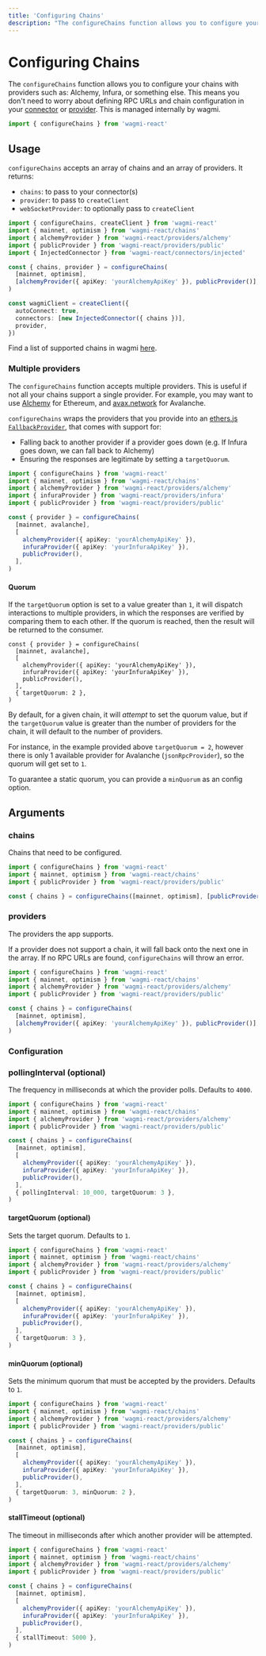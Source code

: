 ```yaml
---
title: 'Configuring Chains'
description: "The configureChains function allows you to configure your chains with providers such as: Alchemy, Infura, or something else. This means you don't need to worry about defining RPC URLs and chain configuration in your connector or provider. This is managed internally by wagmi."
---
```



# Configuring Chains

The `configureChains` function allows you to configure your chains with providers such as: Alchemy, Infura, or something else. This means you don't need to worry about defining RPC URLs and chain configuration in your [connector](/react/connectors/walletconnect#options) or [provider](/react/client#provider-optional). This is managed internally by wagmi.

```ts
import { configureChains } from 'wagmi-react'
```

## Usage

`configureChains` accepts an array of chains and an array of providers. It returns:

- `chains`: to pass to your connector(s)
- `provider`: to pass to `createClient`
- `webSocketProvider`: to optionally pass to `createClient`

```ts
import { configureChains, createClient } from 'wagmi-react'
import { mainnet, optimism } from 'wagmi-react/chains'
import { alchemyProvider } from 'wagmi-react/providers/alchemy'
import { publicProvider } from 'wagmi-react/providers/public'
import { InjectedConnector } from 'wagmi-react/connectors/injected'

const { chains, provider } = configureChains(
  [mainnet, optimism],
  [alchemyProvider({ apiKey: 'yourAlchemyApiKey' }), publicProvider()],
)

const wagmiClient = createClient({
  autoConnect: true,
  connectors: [new InjectedConnector({ chains })],
  provider,
})
```

Find a list of supported chains in wagmi [here](/core/chains).

### Multiple providers

The `configureChains` function accepts multiple providers. This is useful if not all your chains support a single provider. For example, you may want to use [Alchemy](https://alchemy.com) for Ethereum, and [avax.network](https://avax.network) for Avalanche.

`configureChains` wraps the providers that you provide into an [ethers.js `FallbackProvider`](https://docs.ethers.io/v5/api/providers/other/#FallbackProvider), that comes with support for:

- Falling back to another provider if a provider goes down (e.g. If Infura goes down, we can fall back to Alchemy)
- Ensuring the responses are legitimate by setting a `targetQuorum`.

```ts
import { configureChains } from 'wagmi-react'
import { mainnet, optimism } from 'wagmi-react/chains'
import { alchemyProvider } from 'wagmi-react/providers/alchemy'
import { infuraProvider } from 'wagmi-react/providers/infura'
import { publicProvider } from 'wagmi-react/providers/public'

const { provider } = configureChains(
  [mainnet, avalanche],
  [
    alchemyProvider({ apiKey: 'yourAlchemyApiKey' }),
    infuraProvider({ apiKey: 'yourInfuraApiKey' }),
    publicProvider(),
  ],
)
```

#### Quorum

If the `targetQuorum` option is set to a value greater than `1`, it will dispatch interactions to multiple providers, in which the responses are verified by comparing them to each other. If the quorum is reached, then the result will be returned to the consumer.

```tsx
const { provider } = configureChains(
  [mainnet, avalanche],
  [
    alchemyProvider({ apiKey: 'yourAlchemyApiKey' }),
    infuraProvider({ apiKey: 'yourInfuraApiKey' }),
    publicProvider(),
  ],
  { targetQuorum: 2 },
)
```

By default, for a given chain, it will _attempt_ to set the quorum value, but if the `targetQuorum` value is greater than the number of providers for the chain, it will default to the number of providers.

For instance, in the example provided above `targetQuorum = 2`, however there is only 1 available provider for Avalanche (`jsonRpcProvider`), so the quorum will get set to `1`.

To guarantee a static quorum, you can provide a `minQuorum` as an config option.

## Arguments

### chains

Chains that need to be configured.

```ts {5}
import { configureChains } from 'wagmi-react'
import { mainnet, optimism } from 'wagmi-react/chains'
import { publicProvider } from 'wagmi-react/providers/public'

const { chains } = configureChains([mainnet, optimism], [publicProvider()])
```

### providers

The providers the app supports.

If a provider does not support a chain, it will fall back onto the next one in the array. If no RPC URLs are found, `configureChains` will throw an error.

```ts {7}
import { configureChains } from 'wagmi-react'
import { mainnet, optimism } from 'wagmi-react/chains'
import { alchemyProvider } from 'wagmi-react/providers/alchemy'
import { publicProvider } from 'wagmi-react/providers/public'

const { chains } = configureChains(
  [mainnet, optimism],
  [alchemyProvider({ apiKey: 'yourAlchemyApiKey' }), publicProvider()],
)
```

### Configuration

### pollingInterval (optional)

The frequency in milliseconds at which the provider polls. Defaults to `4000`.

```ts {13}
import { configureChains } from 'wagmi-react'
import { mainnet, optimism } from 'wagmi-react/chains'
import { alchemyProvider } from 'wagmi-react/providers/alchemy'
import { publicProvider } from 'wagmi-react/providers/public'

const { chains } = configureChains(
  [mainnet, optimism],
  [
    alchemyProvider({ apiKey: 'yourAlchemyApiKey' }),
    infuraProvider({ apiKey: 'yourInfuraApiKey' }),
    publicProvider(),
  ],
  { pollingInterval: 10_000, targetQuorum: 3 },
)
```

#### targetQuorum (optional)

Sets the target quorum. Defaults to `1`.

```ts {13}
import { configureChains } from 'wagmi-react'
import { mainnet, optimism } from 'wagmi-react/chains'
import { alchemyProvider } from 'wagmi-react/providers/alchemy'
import { publicProvider } from 'wagmi-react/providers/public'

const { chains } = configureChains(
  [mainnet, optimism],
  [
    alchemyProvider({ apiKey: 'yourAlchemyApiKey' }),
    infuraProvider({ apiKey: 'yourInfuraApiKey' }),
    publicProvider(),
  ],
  { targetQuorum: 3 },
)
```

#### minQuorum (optional)

Sets the minimum quorum that must be accepted by the providers. Defaults to `1`.

```ts {13}
import { configureChains } from 'wagmi-react'
import { mainnet, optimism } from 'wagmi-react/chains'
import { alchemyProvider } from 'wagmi-react/providers/alchemy'
import { publicProvider } from 'wagmi-react/providers/public'

const { chains } = configureChains(
  [mainnet, optimism],
  [
    alchemyProvider({ apiKey: 'yourAlchemyApiKey' }),
    infuraProvider({ apiKey: 'yourInfuraApiKey' }),
    publicProvider(),
  ],
  { targetQuorum: 3, minQuorum: 2 },
)
```

#### stallTimeout (optional)

The timeout in milliseconds after which another provider will be attempted.

```ts {13}
import { configureChains } from 'wagmi-react'
import { mainnet, optimism } from 'wagmi-react/chains'
import { alchemyProvider } from 'wagmi-react/providers/alchemy'
import { publicProvider } from 'wagmi-react/providers/public'

const { chains } = configureChains(
  [mainnet, optimism],
  [
    alchemyProvider({ apiKey: 'yourAlchemyApiKey' }),
    infuraProvider({ apiKey: 'yourInfuraApiKey' }),
    publicProvider(),
  ],
  { stallTimeout: 5000 },
)
```
